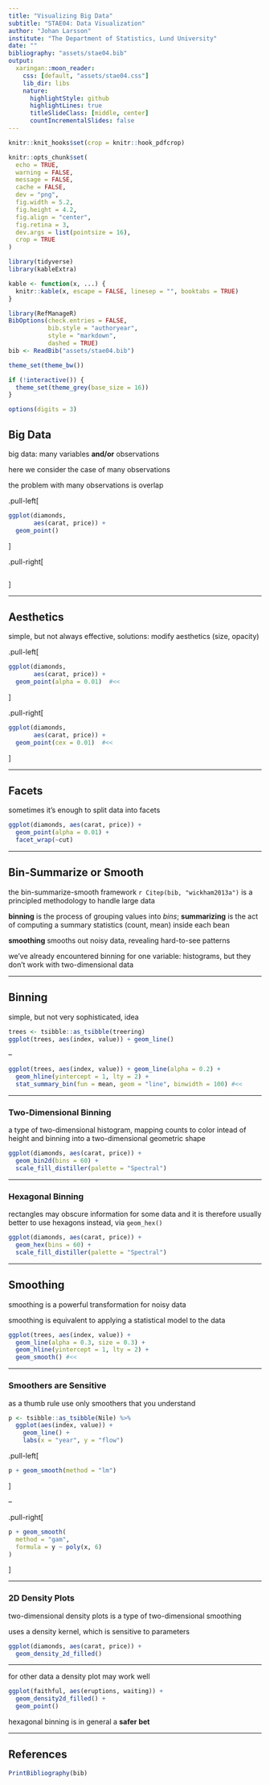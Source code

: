 ```yaml
---
title: "Visualizing Big Data"
subtitle: "STAE04: Data Visualization"
author: "Johan Larsson"
institute: "The Department of Statistics, Lund University"
date: ""
bibliography: "assets/stae04.bib"
output:
  xaringan::moon_reader:
    css: [default, "assets/stae04.css"]
    lib_dir: libs
    nature:
      highlightStyle: github
      highlightLines: true
      titleSlideClass: [middle, center]
      countIncrementalSlides: false
---
```


```r
knitr::knit_hooks$set(crop = knitr::hook_pdfcrop)

knitr::opts_chunk$set(
  echo = TRUE,
  warning = FALSE,
  message = FALSE,
  cache = FALSE,
  dev = "png",
  fig.width = 5.2,
  fig.height = 4.2,
  fig.align = "center",
  fig.retina = 3,
  dev.args = list(pointsize = 16),
  crop = TRUE
)

library(tidyverse)
library(kableExtra)

kable <- function(x, ...) {
  knitr::kable(x, escape = FALSE, linesep = "", booktabs = TRUE)
}

library(RefManageR)
BibOptions(check.entries = FALSE, 
           bib.style = "authoryear",
           style = "markdown",
           dashed = TRUE)
bib <- ReadBib("assets/stae04.bib")

theme_set(theme_bw())

if (!interactive()) {
  theme_set(theme_grey(base_size = 16))
}

options(digits = 3)
```

## Big Data

big data: many variables **and/or** observations

here we consider the case of many observations

the problem with many observations is overlap

.pull-left[
```r
ggplot(diamonds, 
       aes(carat, price)) +
  geom_point()
```
]

.pull-right[
```r
```
]

---

## Aesthetics

simple, but not always effective, solutions: modify aesthetics (size, opacity)

.pull-left[
```r
ggplot(diamonds, 
       aes(carat, price)) +
  geom_point(alpha = 0.01)  #<<
```
]

.pull-right[
```r
ggplot(diamonds, 
       aes(carat, price)) +
  geom_point(cex = 0.01)  #<<
```
]

---

## Facets

sometimes it's enough to split data into facets

```r
ggplot(diamonds, aes(carat, price)) +
  geom_point(alpha = 0.01) +
  facet_wrap(~cut)
```

---

## Bin-Summarize or Smooth

the bin-summarize-smooth framework `r Citep(bib, "wickham2013a")` is a principled
methodology to handle large data

**binning** is the process of grouping values into *bins*; **summarizing** is the
act of computing a summary statistics (count, mean) inside each bean

**smoothing** smooths out noisy data, revealing hard-to-see patterns

we've already encountered binning for one variable: histograms, but they don't work with
two-dimensional data

---

## Binning

simple, but not very sophisticated, idea

```r
trees <- tsibble::as_tsibble(treering)
ggplot(trees, aes(index, value)) + geom_line()
```

--

```r
ggplot(trees, aes(index, value)) + geom_line(alpha = 0.2) +
  geom_hline(yintercept = 1, lty = 2) +
  stat_summary_bin(fun = mean, geom = "line", binwidth = 100) #<<
```

---

### Two-Dimensional Binning

a type of two-dimensional histogram, mapping counts to color intead of height
and binning into a two-dimensional geometric shape

```r
ggplot(diamonds, aes(carat, price)) +
  geom_bin2d(bins = 60) +
  scale_fill_distiller(palette = "Spectral")
```

---

### Hexagonal Binning

rectangles may obscure information for some data and it is therefore usually better
to use hexagons instead, via `geom_hex()`

```r
ggplot(diamonds, aes(carat, price)) +
  geom_hex(bins = 60) +
  scale_fill_distiller(palette = "Spectral")
```

---

## Smoothing

smoothing is a powerful transformation for noisy data

smoothing is equivalent to applying a statistical model to the data

```r
ggplot(trees, aes(index, value)) +
  geom_line(alpha = 0.3, size = 0.3) +
  geom_hline(yintercept = 1, lty = 2) +
  geom_smooth() #<<
```

---

### Smoothers are Sensitive

as a thumb rule use only smoothers that you understand

```r
p <- tsibble::as_tsibble(Nile) %>%
  ggplot(aes(index, value)) +
    geom_line() +
    labs(x = "year", y = "flow")
```

.pull-left[
```r
p + geom_smooth(method = "lm")
```
]

--

.pull-right[
```r
p + geom_smooth(
  method = "gam",
  formula = y ~ poly(x, 6)
)
```
]

---

### 2D Density Plots

two-dimensional density plots is a type of two-dimensional smoothing

uses a density kernel, which is sensitive to parameters

```r
ggplot(diamonds, aes(carat, price)) +
  geom_density_2d_filled()
```

---

for other data a density plot may work well

```r
ggplot(faithful, aes(eruptions, waiting)) +
  geom_density2d_filled() +
  geom_point()
```

hexagonal binning is in general a **safer bet**

---

## References


```r
PrintBibliography(bib)
```
